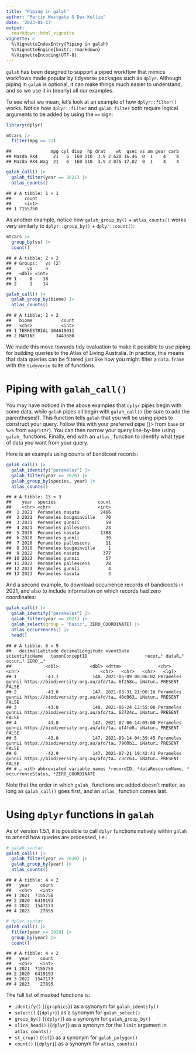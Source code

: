 ```yaml
---
title: "Piping in galah"
author: "Martin Westgate & Dax Kellie"
date: '2023-01-17'
output:
  rmarkdown::html_vignette
vignette: >
  %\VignetteIndexEntry{Piping in galah}
  %\VignetteEngine{knitr::rmarkdown}
  %\VignetteEncoding{UTF-8}
---
```


`galah` has been designed to support a piped workflow that mimics 
workflows made popular by tidyverse packages such as `dplyr`. Although piping in
`galah` is optional, it can make things much easier to understand, and so we use
it in (nearly) all our examples.

To see what we mean, let's look at an example of how `dplyr::filter()` works. 
Notice how `dplyr::filter` and `galah_filter` both require logical arguments to 
be added by using the `==` sign:


```r
library(dplyr)

mtcars |> 
  filter(mpg == 21)
```

```
##               mpg cyl disp  hp drat    wt  qsec vs am gear carb
## Mazda RX4      21   6  160 110  3.9 2.620 16.46  0  1    4    4
## Mazda RX4 Wag  21   6  160 110  3.9 2.875 17.02  0  1    4    4
```

```r
galah_call() |>
  galah_filter(year == 2021) |>
  atlas_counts()
```

```
## # A tibble: 1 × 1
##     count
##     <int>
## 1 7155750
```

As another example, notice how `galah_group_by()` + `atlas_counts()` works very 
similarly to `dplyr::group_by()` + `dplyr::count()`:


```r
mtcars |>
  group_by(vs) |> 
  count()
```

```
## # A tibble: 2 × 2
## # Groups:   vs [2]
##      vs     n
##   <dbl> <int>
## 1     0    18
## 2     1    14
```

```r
galah_call() |>
  galah_group_by(biome) |>
  atlas_counts()
```

```
## # A tibble: 2 × 2
##   biome           count
##   <chr>           <int>
## 1 TERRESTRIAL 104619011
## 2 MARINE        3443680
```

We made this move towards tidy evaluation to make it possible to use 
piping for building queries to the Atlas of Living Australia. In practice, this 
means that data queries can be filtered just like how you might 
filter a `data.frame` with the `tidyverse` suite of functions. 

# Piping with `galah_call()`
You may have noticed in the above examples that `dplyr` pipes begin with some 
data, while `galah` pipes all begin with `galah_call()` (be sure to add the 
parentheses!). This function tells `galah` that you will be using 
pipes to construct your query. Follow this with your preferred pipe (`|>` from 
`base` or `%>%` from `magrittr`). You can then narrow your query line-by-line 
using `galah_` functions. Finally, end with an `atlas_` function to identify 
what type of data you want from your query.  
  
Here is an example using counts of bandicoot records:


```r
galah_call() |>
  galah_identify("perameles") |>
  galah_filter(year >= 2020) |>
  galah_group_by(species, year) |>
  atlas_counts()
```

```
## # A tibble: 13 × 3
##    year  species                count
##    <chr> <chr>                  <int>
##  1 2021  Perameles nasuta        2466
##  2 2021  Perameles bougainville    70
##  3 2021  Perameles gunnii          59
##  4 2021  Perameles pallescens      23
##  5 2020  Perameles nasuta        1388
##  6 2020  Perameles gunnii          39
##  7 2020  Perameles pallescens      11
##  8 2020  Perameles bougainville     1
##  9 2022  Perameles nasuta         377
## 10 2022  Perameles gunnii          57
## 11 2022  Perameles pallescens      28
## 12 2023  Perameles gunnii           4
## 13 2023  Perameles nasuta           3
```

And a second example, to download occurrence records of bandicoots 
in 2021, and also to include information on which records had zero coordinates:


```r
galah_call() |>
  galah_identify("perameles") |>
  galah_filter(year == 2021) |>
  galah_select(group = "basic", ZERO_COORDINATE) |>
  atlas_occurrences() |>
  head()
```

```
## # A tibble: 6 × 9
##   decimalLatitude decimalLongitude eventDate           scientificName   taxonConceptID                      recor…¹ dataR…² occur…³ ZERO_…⁴
##             <dbl>            <dbl> <dttm>              <chr>            <chr>                               <chr>   <chr>   <chr>   <lgl>  
## 1           -43.1             148. 2021-05-09 08:06:02 Perameles gunnii https://biodiversity.org.au/afd/ta… 6f258c… iNatur… PRESENT FALSE  
## 2           -43.0             147. 2021-03-31 21:00:16 Perameles gunnii https://biodiversity.org.au/afd/ta… 40d963… iNatur… PRESENT FALSE  
## 3           -43.0             148. 2021-06-24 12:55:00 Perameles gunnii https://biodiversity.org.au/afd/ta… 62724c… iNatur… PRESENT FALSE  
## 4           -43.0             147. 2021-02-06 14:09:00 Perameles gunnii https://biodiversity.org.au/afd/ta… ef4fe0… iNatur… PRESENT FALSE  
## 5           -43.0             147. 2021-09-14 04:39:45 Perameles gunnii https://biodiversity.org.au/afd/ta… 7900b1… iNatur… PRESENT FALSE  
## 6           -42.9             147. 2021-07-21 19:42:41 Perameles gunnii https://biodiversity.org.au/afd/ta… c3cc63… iNatur… PRESENT FALSE  
## # … with abbreviated variable names ¹​recordID, ²​dataResourceName, ³​occurrenceStatus, ⁴​ZERO_COORDINATE
```

Note that the order in which `galah_` functions are added doesn't matter, as long
as `galah_call()` goes first, and an `atlas_` function comes last.

# Using `dplyr` functions in `galah`
As of version 1.5.1, it is possible to call `dplyr` functions natively within 
`galah` to amend how queries are processed, i.e.:


```r
# galah syntax
galah_call() |>
  galah_filter(year >= 2020) |>
  galah_group_by(year) |>
  atlas_counts()
```

```
## # A tibble: 4 × 2
##   year    count
##   <chr>   <int>
## 1 2021  7155750
## 2 2020  6419193
## 3 2022  1547173
## 4 2023    27895
```

```r
# dplyr syntax
galah_call() |>
  filter(year >= 2020) |>
  group_by(year) |>
  count()
```

```
## # A tibble: 4 × 2
##   year    count
##   <chr>   <int>
## 1 2021  7155750
## 2 2020  6419193
## 3 2022  1547173
## 4 2023    27895
```
The full list of masked functions is: 

* `identify()` (`{graphics}`) as a synonym for `galah_identify()`
* `select()` (`{dplyr}`) as a synonym for `galah_select()`
* `group_by()` (`{dplyr}`) as a synonym for `galah_group_by()`
* `slice_head()` (`{dplyr}`) as a synonym for the `limit` argument in `atlas_counts()`
* `st_crop()` (`{sf}`) as a synonym for `galah_polygon()`
* `count()` (`{dplyr}`) as a synonym for `atlas_counts()`
